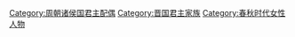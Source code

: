 [[Category:周朝诸侯国君主配偶|Category:周朝诸侯国君主配偶]]
[[Category:晋国君主家族|Category:晋国君主家族]]
[[Category:春秋时代女性人物|Category:春秋时代女性人物]]